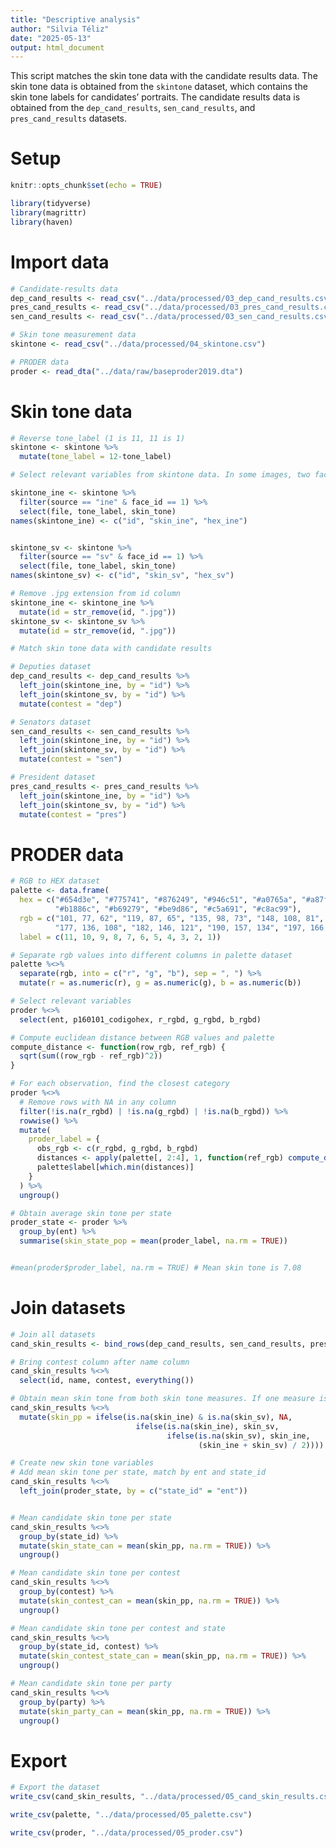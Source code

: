 ```yaml
---
title: "Descriptive analysis"
author: "Silvia Téliz"
date: "2025-05-13"
output: html_document
---
```


This script matches the skin tone data with the candidate results data. The skin tone data is obtained from the `skintone` dataset, which contains the skin tone labels for candidates' portraits. The candidate results data is obtained from the `dep_cand_results`, `sen_cand_results`, and `pres_cand_results` datasets.

# Setup

```r
knitr::opts_chunk$set(echo = TRUE)
```

```r
library(tidyverse)
library(magrittr)
library(haven)
```

# Import data

```r
# Candidate-results data
dep_cand_results <- read_csv("../data/processed/03_dep_cand_results.csv")
pres_cand_results <- read_csv("../data/processed/03_pres_cand_results.csv")
sen_cand_results <- read_csv("../data/processed/03_sen_cand_results.csv")

# Skin tone measurement data
skintone <- read_csv("../data/processed/04_skintone.csv")

# PRODER data
proder <- read_dta("../data/raw/baseproder2019.dta")

```

# Skin tone data

```r
# Reverse tone_label (1 is 11, 11 is 1)
skintone <- skintone %>%
  mutate(tone_label = 12-tone_label)

# Select relevant variables from skintone data. In some images, two faces were detected. We select the one with the highest confidence score.

skintone_ine <- skintone %>%
  filter(source == "ine" & face_id == 1) %>%
  select(file, tone_label, skin_tone)
names(skintone_ine) <- c("id", "skin_ine", "hex_ine")


skintone_sv <- skintone %>%
  filter(source == "sv" & face_id == 1) %>%
  select(file, tone_label, skin_tone)
names(skintone_sv) <- c("id", "skin_sv", "hex_sv")

# Remove .jpg extension from id column
skintone_ine <- skintone_ine %>%
  mutate(id = str_remove(id, ".jpg"))
skintone_sv <- skintone_sv %>%
  mutate(id = str_remove(id, ".jpg"))

```


```r
# Match skin tone data with candidate results

# Deputies dataset
dep_cand_results <- dep_cand_results %>%
  left_join(skintone_ine, by = "id") %>%
  left_join(skintone_sv, by = "id") %>%
  mutate(contest = "dep")

# Senators dataset
sen_cand_results <- sen_cand_results %>%
  left_join(skintone_ine, by = "id") %>%
  left_join(skintone_sv, by = "id") %>%
  mutate(contest = "sen")

# President dataset
pres_cand_results <- pres_cand_results %>%
  left_join(skintone_ine, by = "id") %>%
  left_join(skintone_sv, by = "id") %>%
  mutate(contest = "pres")

```

# PRODER data
```r
# RGB to HEX dataset
palette <- data.frame(
  hex = c("#654d3e", "#775741", "#876249", "#946c51", "#a0765a", "#a87f64", 
          "#b1886c", "#b69279", "#be9d86", "#c5a691", "#c8ac99"),
  rgb = c("101, 77, 62", "119, 87, 65", "135, 98, 73", "148, 108, 81", "160, 118, 90", "168, 127, 100", 
          "177, 136, 108", "182, 146, 121", "190, 157, 134", "197, 166, 145", "200, 172, 153"),
  label = c(11, 10, 9, 8, 7, 6, 5, 4, 3, 2, 1))

# Separate rgb values into different columns in palette dataset
palette %<>%
  separate(rgb, into = c("r", "g", "b"), sep = ", ") %>%
  mutate(r = as.numeric(r), g = as.numeric(g), b = as.numeric(b))

# Select relevant variables
proder %<>%
  select(ent, p160101_codigohex, r_rgbd, g_rgbd, b_rgbd)

# Compute euclidean distance between RGB values and palette
compute_distance <- function(row_rgb, ref_rgb) {
  sqrt(sum((row_rgb - ref_rgb)^2))
}

# For each observation, find the closest category
proder %<>%
  # Remove rows with NA in any column
  filter(!is.na(r_rgbd) | !is.na(g_rgbd) | !is.na(b_rgbd)) %>%
  rowwise() %>%
  mutate(
    proder_label = {
      obs_rgb <- c(r_rgbd, g_rgbd, b_rgbd)
      distances <- apply(palette[, 2:4], 1, function(ref_rgb) compute_distance(obs_rgb, ref_rgb))
      palette$label[which.min(distances)]
    }
  ) %>%
  ungroup()

# Obtain average skin tone per state
proder_state <- proder %>%
  group_by(ent) %>%
  summarise(skin_state_pop = mean(proder_label, na.rm = TRUE))


#mean(proder$proder_label, na.rm = TRUE) # Mean skin tone is 7.08

```


# Join datasets

```r
# Join all datasets
cand_skin_results <- bind_rows(dep_cand_results, sen_cand_results, pres_cand_results)

# Bring contest column after name column
cand_skin_results %<>%
  select(id, name, contest, everything())

```


```r

# Obtain mean skin tone from both skin tone measures. If one measure is absent, use only existing measure. If both measures are absent, use NA.
cand_skin_results %<>%
  mutate(skin_pp = ifelse(is.na(skin_ine) & is.na(skin_sv), NA,
                            ifelse(is.na(skin_ine), skin_sv,
                                   ifelse(is.na(skin_sv), skin_ine,
                                          (skin_ine + skin_sv) / 2))))

# Create new skin tone variables
# Add mean skin tone per state, match by ent and state_id
cand_skin_results %<>%
  left_join(proder_state, by = c("state_id" = "ent"))


# Mean candidate skin tone per state
cand_skin_results %<>%
  group_by(state_id) %>%
  mutate(skin_state_can = mean(skin_pp, na.rm = TRUE)) %>%
  ungroup()

# Mean candidate skin tone per contest
cand_skin_results %<>%
  group_by(contest) %>%
  mutate(skin_contest_can = mean(skin_pp, na.rm = TRUE)) %>%
  ungroup()

# Mean candidate skin tone per contest and state
cand_skin_results %<>%
  group_by(state_id, contest) %>%
  mutate(skin_contest_state_can = mean(skin_pp, na.rm = TRUE)) %>%
  ungroup()

# Mean candidate skin tone per party
cand_skin_results %<>%
  group_by(party) %>%
  mutate(skin_party_can = mean(skin_pp, na.rm = TRUE)) %>%
  ungroup()


```


# Export

```r
# Export the dataset
write_csv(cand_skin_results, "../data/processed/05_cand_skin_results.csv")

write_csv(palette, "../data/processed/05_palette.csv")

write_csv(proder, "../data/processed/05_proder.csv")

```



